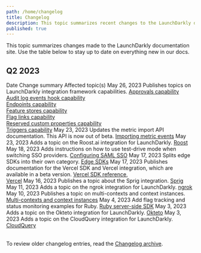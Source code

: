```yaml
---
path: /home/changelog
title: Changelog
description: This topic summarizes recent changes to the LaunchDarkly documentation.
published: true
---
```


This topic summarizes changes made to the LaunchDarkly documentation site. Use the table below to stay up to date on everything new in our docs.

## Q2 2023

<Table>
  <TableHeader>
    <TableHeadCell>Date</TableHeadCell>
    <TableHeadCell>Change summary</TableHeadCell>
    <TableHeadCell>Affected topic(s)</TableHeadCell>
  </TableHeader>
  <TableBody>
    <TableRow>
      <TableCell>May 26, 2023</TableCell>
      <TableCell>Publishes topics on LaunchDarkly integration framework capabilities.</TableCell>
      <TableCell>
        <a href="/integrations/partner-integrations/approvals">Approvals capability</a>
        <br />
        <a href="/integrations/partner-integrations/audit-log">Audit log events hook capability</a>
        <br />
        <a href="/integrations/partner-integrations/endpoints">Endpoints capability</a>
        <br />
        <a href="/integrations/partner-integrations/feature-stores">Feature stores capability</a>
        <br />
        <a href="/integrations/partner-integrations/flag-links">Flag links capability</a>
        <br />
        <a href="/integrations/partner-integrations/custom-properties">Reserved custom properties capability</a>
        <br />
        <a href="/integrations/partner-integrations/triggers">Triggers capability</a>
      </TableCell>
    </TableRow>
    <TableRow>
      <TableCell>May 23, 2023</TableCell>
      <TableCell>Updates the metric import API documentation. This API is now out of beta.</TableCell>
      <TableCell>
        <a href="/home/creating-experiments/import-metric-events">Importing metric events</a>
      </TableCell>
    </TableRow>
    <TableRow>
      <TableCell>May 23, 2023</TableCell>
      <TableCell>Adds a topic on the Roost.ai integration for LaunchDarkly.</TableCell>
      <TableCell>
        <a href="/integrations/roost-ai">Roost</a>
      </TableCell>
    </TableRow>
    <TableRow>
      <TableCell>May 18, 2023</TableCell>
      <TableCell>Adds instructions on how to use test-drive mode when switching SSO providers.</TableCell>
      <TableCell>
        <a href="/home/account-security/sso/saml">Configuring SAML SSO</a>
      </TableCell>
    </TableRow>
    <TableRow>
      <TableCell>May 17, 2023</TableCell>
      <TableCell>Splits edge SDKs into their own category.</TableCell>
      <TableCell>
        <a href="/sdk/edge">Edge SDKs</a>
      </TableCell>
    </TableRow>
    <TableRow>
      <TableCell>May 17, 2023</TableCell>
      <TableCell>
        Publishes documentation for the Vercel SDK and Vercel integration, which are available in a beta version.
      </TableCell>
      <TableCell>
        <a href="/sdk/edge/vercel">Vercel SDK reference</a>,<br /> <a href="/integrations/vercel">Vercel</a>
      </TableCell>
    </TableRow>
    <TableRow>
      <TableCell>May 16, 2023</TableCell>
      <TableCell>Publishes a topic about the Sprig integration.</TableCell>
      <TableCell>
        <a href="/integrations/sprig">Sprig</a>
      </TableCell>
    </TableRow>
    <TableRow>
      <TableCell>May 11, 2023</TableCell>
      <TableCell>Adds a topic on the ngrok integration for LaunchDarkly.</TableCell>
      <TableCell>
        <a href="/integrations/ngrok">ngrok</a>
      </TableCell>
    </TableRow>
    <TableRow>
      <TableCell>May 10, 2023</TableCell>
      <TableCell>Publishes a topic on multi-contexts and context instances.</TableCell>
      <TableCell>
        <a href="/home/contexts/multi-contexts">Multi-contexts and context instances</a>
      </TableCell>
    </TableRow>
    <TableRow>
      <TableCell>May 4, 2023</TableCell>
      <TableCell>Add flag tracking and status monitoring examples for Ruby.</TableCell>
      <TableCell>
        <a href="/sdk/server-side/ruby">Ruby server-side SDK</a>
      </TableCell>
    </TableRow>
    <TableRow>
      <TableCell>May 3, 2023</TableCell>
      <TableCell>Adds a topic on the Okteto integration for LaunchDarkly.</TableCell>
      <TableCell>
        <a href="/integrations/okteto">Okteto</a>
      </TableCell>
    </TableRow>
    <TableRow>
      <TableCell>May 3, 2023</TableCell>
      <TableCell>Adds a topic on the CloudQuery integration for LaunchDarkly.</TableCell>
      <TableCell>
        <a href="/integrations/cloudquery">CloudQuery</a>
      </TableCell>
    </TableRow>
  </TableBody>
</Table>

To review older changelog entries, read the [Changelog archive](/home/changelog/archive).
